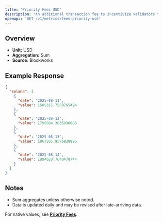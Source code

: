 ```yaml
---
title: "Priority Fees USD"
description: "An additional transaction fee to incentivize validators to prioritize and execute transactions."
openapi: 'GET /v1/metrics/fees-priority-usd'
---
```


## Overview

- **Unit:** USD
- **Aggregation:** Sum
- **Source:** Blockworks

## Example Response

```json
{
  "solana": [
    {
      "date": "2025-08-11",
      "value": 1580315.7560765494
    },
    {
      "date": "2025-08-12",
      "value": 1790084.3035096086
    },
    {
      "date": "2025-08-13",
      "value": 1867505.9576920986
    },
    {
      "date": "2025-08-14",
      "value": 1894020.7640478744
    }
  ]
}
```

## Notes
- Sum aggregates unless otherwise noted.
- Data is updated daily and may be revised after late-arriving data.


<Note>For native values, see **[Priority Fees](./fees-priority)**.</Note>